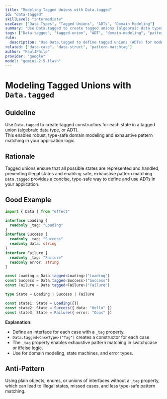 ```yaml
---
title: "Modeling Tagged Unions with Data.tagged"
id: "data-tagged"
skillLevel: "intermediate"
useCase: ["Data Types", "Tagged Unions", "ADTs", "Domain Modeling"]
summary: "Use Data.tagged to create tagged unions (algebraic data types) for robust, type-safe domain modeling and exhaustive pattern matching."
tags: ["Data.tagged", "tagged-union", "ADT", "domain-modeling", "pattern-matching", "data-type", "effect"]
rule:
  description: "Use Data.tagged to define tagged unions (ADTs) for modeling domain-specific states and enabling exhaustive pattern matching."
related: ["data-case", "data-struct", "pattern-matchtag"]
author: "PaulJPhilp"
provider: "google"
model: "gemini-2.5-flash"
---
```


# Modeling Tagged Unions with `Data.tagged`

## Guideline

Use `Data.tagged` to create tagged constructors for each state in a tagged union (algebraic data type, or ADT).  
This enables robust, type-safe domain modeling and exhaustive pattern matching in your application logic.

## Rationale

Tagged unions ensure that all possible states are represented and handled, preventing illegal states and enabling safe, exhaustive pattern matching.  
`Data.tagged` provides a concise, type-safe way to define and use ADTs in your application.

## Good Example

```typescript
import { Data } from "effect"

interface Loading {
  readonly _tag: "Loading"
}
interface Success {
  readonly _tag: "Success"
  readonly data: string
}
interface Failure {
  readonly _tag: "Failure"
  readonly error: string
}

const Loading = Data.tagged<Loading>("Loading")
const Success = Data.tagged<Success>("Success")
const Failure = Data.tagged<Failure>("Failure")

type State = Loading | Success | Failure

const state1: State = Loading({})
const state2: State = Success({ data: "Hello" })
const state3: State = Failure({ error: "Oops" })
```

**Explanation:**  
- Define an interface for each case with a `_tag` property.
- `Data.tagged<CaseType>("Tag")` creates a constructor for each case.
- The `_tag` property enables exhaustive pattern matching in switch/case or if/else logic.
- Use for domain modeling, state machines, and error types.

## Anti-Pattern

Using plain objects, enums, or unions of interfaces without a `_tag` property, which can lead to illegal states, missed cases, and less type-safe pattern matching. 